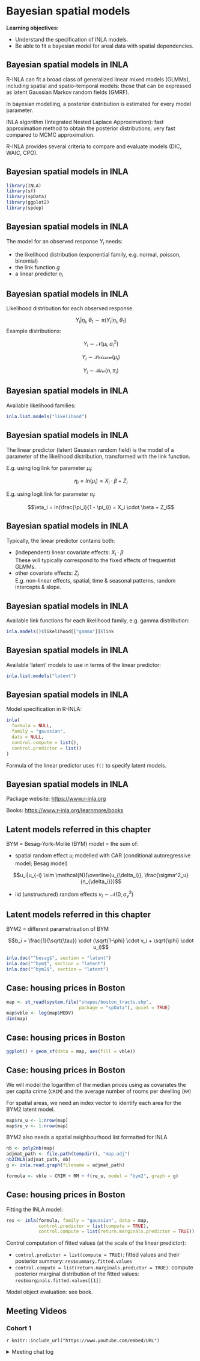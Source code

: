 # Bayesian spatial models

**Learning objectives:**

- Understand the specification of INLA models.
- Be able to fit a bayesian model for areal data with spatial dependencies.

## Bayesian spatial models in INLA {-}

R-INLA can fit a broad class of generalized linear mixed models (GLMMs), including spatial and spatio-temporal models: those that can be expressed as latent Gaussian Markov random fields (GMRF).

In bayesian modelling, a posterior distribution is estimated for every model parameter.

INLA algorithm (Integrated Nested Laplace Approximation): fast approximation method to obtain the posterior distributions; very fast compared to MCMC approximation.

R-INLA provides several criteria to compare and evaluate models (DIC, WAIC, CPO).

## Bayesian spatial models in INLA {-}

```r
library(INLA)
library(sf)
library(spData)
library(ggplot2)
library(spdep)
```

## Bayesian spatial models in INLA {-}

The model for an observed response $Y_i$ needs:

- the likelihood distribution (exponential family, e.g. normal, poisson, binomial)
- the link function $g$
- a linear predictor $\eta_i$

## Bayesian spatial models in INLA {-}

Likelihood distribution for each observed response.

$$Y_i|\eta_i,\theta_1 \sim \pi(Y_i|\eta_i,\theta_1)$$
Example distributions:

$$Y_i \sim \mathcal{N}(\mu_i, \sigma^2_i)$$

$$Y_i \sim \mathcal{Poisson}(\mu_i)$$

$$Y_i \sim \mathcal{Bin}(n, \pi_i)$$

## Bayesian spatial models in INLA {-}

Available likelihood families:

```r
inla.list.models("likelihood")
```


## Bayesian spatial models in INLA {-}

The linear predictor (latent Gaussian random field) is the model of a parameter of the likelihood distribution, transformed with the link function.

E.g. using log link for parameter $\mu_i$:

$$\eta_i = ln(\mu_i) = X_i \cdot \beta + Z_i$$

E.g. using logit link for parameter $\pi_i$:

$$\eta_i = ln(\frac{\pi_i}{1 - \pi_i}) = X_i \cdot \beta + Z_i$$

## Bayesian spatial models in INLA {-}

Typically, the linear predictor contains both:

- (independent) linear covariate effects: $X_i \cdot \beta$ \
These will typically correspond to the fixed effects of frequentist GLMMs.
- other covariate effects: $Z_i$ \
E.g. non-linear effects, spatial, time & seasonal patterns, random intercepts & slope.


## Bayesian spatial models in INLA {-}

Available link functions for each likelihood family, e.g. gamma distribution:

```r
inla.models()$likelihood[["gamma"]]$link
```

## Bayesian spatial models in INLA {-}

Available 'latent' models to use in terms of the linear predictor:

```r
inla.list.models("latent")
```

## Bayesian spatial models in INLA {-}

Model specification in R-INLA:

```r
inla(
  formula = NULL,
  family = "gaussian",
  data = NULL,
  control.compute = list(),
  control.predictor = list()
)
```

Formula of the linear predictor uses `f()` to specify latent models.

## Bayesian spatial models in INLA {-}

Package website: <https://www.r-inla.org>

Books: <https://www.r-inla.org/learnmore/books>

## Latent models referred in this chapter {-}

BYM = Besag-York-Mollié (BYM) model = the sum of:

- spatial random effect $u_i$ modelled with CAR (conditional autoregressive model; Besag model)

$$u_i|u_{-i} \sim \mathcal{N}(\overline{u_{\delta_i}}, \frac{\sigma^2_u}{n_{\delta_i}})$$

- iid (unstructured) random effects $v_i \sim \mathcal{N}(0, \sigma^2_v)$

## Latent models referred in this chapter {-}

BYM2 = different parametrisation of BYM

$$b_i = \frac{1}{\sqrt{\tau}} \cdot (\sqrt{1-\phi} \cdot v_i + \sqrt{\phi} \cdot u_i)$$

```r
inla.doc("^besag$", section = "latent")
inla.doc("^bym$", section = "latent")
inla.doc("^bym2$", section = "latent")
```

## Case: housing prices in Boston {-}

```r
map <- st_read(system.file("shapes/boston_tracts.shp",
                           package = "spData"), quiet = TRUE)
map$vble <- log(map$MEDV)
dim(map)
```


## Case: housing prices in Boston {-}

```r
ggplot() + geom_sf(data = map, aes(fill = vble))
```

## Case: housing prices in Boston {-}

We will model the logarithm of the median prices using as covariates the per capita crime (`CRIM`) and the average number of rooms per dwelling (`RM`)

For spatial areas, we need an index vector to identify each area for the BYM2 latent model.

```r
map$re_u <- 1:nrow(map)
map$re_v <- 1:nrow(map)
```

BYM2 also needs a spatial neighbourhood list formatted for INLA

```r
nb <- poly2nb(map)
adjmat_path <- file.path(tempdir(), "map.adj")
nb2INLA(adjmat_path, nb)
g <- inla.read.graph(filename = adjmat_path)
```

```r
formula <- vble ~ CRIM + RM + f(re_u, model = "bym2", graph = g)
```

## Case: housing prices in Boston {-}

Fitting the INLA model:

```r
res <- inla(formula, family = "gaussian", data = map,
            control.predictor = list(compute = TRUE),
            control.compute = list(return.marginals.predictor = TRUE))
```

Control computation of fitted values (at the scale of the linear predictor):

- `control.predictor = list(compute = TRUE)`: fitted values and their posterior summary: `res$summary.fitted.values`
- `control.compute = list(return.marginals.predictor = TRUE)`: 
    compute posterior marginal distribution of the fitted values:        `res$marginals.fitted.values[[1]]`

Model object evaluation: see book.


## Meeting Videos {-}

### Cohort 1 {-}

`r knitr::include_url("https://www.youtube.com/embed/URL")`

<details>
<summary> Meeting chat log </summary>

```
LOG
```
</details>
